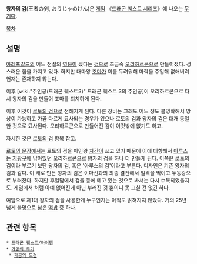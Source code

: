 '''왕자의 검'''(王者の剣, おうじゃのけん)은 [[게임]] 《[[드래곤 퀘스트 시리즈]]》에 나오는 [[무기]]다.

[[목차]]
== 설명 ==
[[아레프갈드]]의 어느 전설의 [[영웅]]이 썼다는 [[검]]으로 초금속 [[오리하르콘]]으로 만들어졌다. 성스러운 힘을 가지고 있다. 하지만 대마왕 [[조마]]가 이를 두려워해 마력을 주입해 없애버려 현재는 존재하지 않는다.

이후 [wiki:"주인공(드래곤 퀘스트3)" 드래곤 퀘스트 3의 주인공]이 오리하르콘으로 다시 왕자의 검을 만들어 조마를 퇴치하게 된다.

이후 이것이 [[로토의 검]]으로 전해지게 된다. 다른 장비는 그래도 어느 정도 불명확해서 망상이 가능하고 가끔 다르게 묘사되는 경우가 있으나 로토의 검과 왕자의 검은 대개 동일한 것으로 묘사된다. 오리하르콘으로 만들어진 검이 이것밖에 없기도 하고.

자세한 것은 [[로토의 검]] 항목 참고.

[[로토의 문장]]에서는 로토의 검을 마인왕 [[자간]]이 쓰고 있기 때문에 이에 대항해서 [[아루스]]는 [[지팡구]]에 남아있던 오리하르콘으로 왕자의 검을 하나 더 만들게 된다. 이쪽은 로토의 검이라 부르기 보단 왕자의 검, 혹은 '아루스의 검'이라고 부른다. 디자인은 기존 왕자의 검과 같다. 이 새로 만든 왕자의 검은 이마신과의 최종 결전에서 일격을 먹이고 두동강으로 부러졌다. 하지만 후일담에서 검을 등에 메고 있는 것으로 봐서는 다시 수복되었을지도. 게임에서 처럼 아예 없어진게 아닌 부러진 것 뿐이니 못 고칠 건 없긴 하다.

여담으로 제1대 왕자의 검을 사용한게 누구인지는 아직도 밝혀지지 않았다. 거의 25년 넘게 불명으로 남은 [[떡밥]] 중 하나.

== 관련 항목 ==
 * [[드래곤 퀘스트/아이템]]
 * [[가공의 무기]]
  * [[가공의 도검]]
